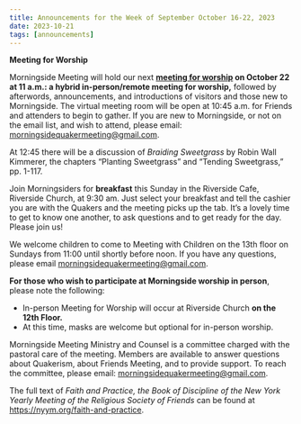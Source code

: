 ```yaml
---
title: Announcements for the Week of September October 16-22, 2023
date: 2023-10-21
tags: [announcements]
---
```


**Meeting for Worship**

Morningside Meeting will hold our next **[meeting for worship](worship) on October 22 at 11 a.m.: a hybrid in-person/remote meeting for worship,** followed by afterwords, announcements, and introductions of visitors and those new to Morningside. The virtual meeting room will be open at 10:45 a.m. for Friends and attenders to begin to gather. If you are new to Morningside, or not on the email list, and wish to attend, please email: morningsidequakermeeting@gmail.com.

At 12:45 there will be a discussion of _Braiding Sweetgrass_ by Robin Wall Kimmerer, the chapters “Planting Sweetgrass” and “Tending Sweetgrass,” pp. 1-117.

Join Morningsiders for **breakfast** this Sunday in the Riverside Cafe, Riverside Church, at 9:30 am. Just select your breakfast and tell the cashier you are with the Quakers and the meeting picks up the tab. It’s a lovely time to get to know one another, to ask questions and to get ready for the day. Please join us!

We welcome children to come to Meeting with Children on the 13th floor on Sundays from 11:00 until shortly before noon. If you have any questions, please email morningsidequakermeeting@gmail.com.

**For those who wish to participate at Morningside worship in person**, please note the following:

- In-person Meeting for Worship will occur at Riverside Church **on the 12th Floor.**
- At this time, masks are welcome but optional for in-person worship.

Morningside Meeting Ministry and Counsel is a committee charged with the pastoral care of the meeting. Members are available to answer questions about Quakerism, about Friends Meeting, and to provide support. To reach the committee, please email: morningsidequakermeeting@gmail.com.

The full text of _Faith and Practice, the Book of Discipline of the New York Yearly Meeting of the Religious Society of Friends_ can be found at https://nyym.org/faith-and-practice.
